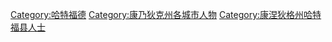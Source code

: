 [[Category:哈特福德|Category:哈特福德]]
[[Category:康乃狄克州各城市人物|Category:康乃狄克州各城市人物]]
[[Category:康涅狄格州哈特福县人士|Category:康涅狄格州哈特福县人士]]
